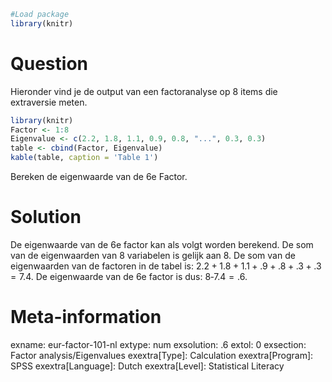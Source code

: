 ```r
#Load package
library(knitr)
```


Question
========
Hieronder vind je de output van een factoranalyse op 8 items die extraversie meten.

```r
library(knitr)
Factor <- 1:8
Eigenvalue <- c(2.2, 1.8, 1.1, 0.9, 0.8, "...", 0.3, 0.3)
table <- cbind(Factor, Eigenvalue)
kable(table, caption = 'Table 1')
```

Bereken de eigenwaarde van de 6e Factor.


Solution
========
De eigenwaarde van de 6e factor kan als volgt worden berekend. De som van de eigenwaarden van 8 variabelen is gelijk aan 8. De som van de eigenwaarden van de factoren in de tabel is: $2.2+1.8+1.1+.9+.8+.3+.3=7.4$. De eigenwaarde van de 6e factor is dus: $8‐7.4= .6$.

Meta-information
================
exname: eur-factor-101-nl
extype: num
exsolution: .6
extol: 0
exsection: Factor analysis/Eigenvalues
exextra[Type]: Calculation
exextra[Program]: SPSS
exextra[Language]: Dutch
exextra[Level]: Statistical Literacy
